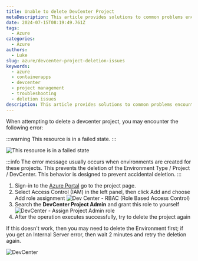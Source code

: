 ```yaml
---
title: Unable to delete DevCenter Project
metaDescription: This article provides solutions to common problems encountered when trying to delete a DevCenter project.
date: 2024-07-15T08:19:49.761Z
tags:
  - Azure
categories:
  - Azure
authors:
  - Luke
slug: azure/devcenter-project-deletion-issues
keywords:
  - azure
  - containerapps
  - devcenter
  - project management
  - troubleshooting
  - deletion issues
description: This article provides solutions to common problems encountered when trying to delete a DevCenter project.
---
```


When attempting to delete a devcenter project, you may encounter the following error:

:::warning
This resource is in a failed state.
:::

![This resource is in a failed state](devcenter-failed-delete-project.png)

<!-- truncate -->

:::info
The error message usually occurs when environments are created for these projects. This prevents the deletion of the Environment Type / Project / DevCenter. This behavior is designed to prevent accidental deletion.
:::

1. Sign-in to the [Azure Portal](https://azure.microsoft.com/get-started/azure-portal?WT.mc_id=AZ-MVP-5004796) go to the project page.
2. Select Access Control (IAM) in the left panel, then click Add and choose Add role assignment
![Dev Center - RBAC (Role Based Access Control)](devcenter-projectadmin-assignrole.png)
3. Search the **DevCenter Project Admin** and grant this role to yourself
![DevCenter - Assign Project Admin role](devcenter-projectadmin-role.png)
4. After the operation executes successfully, try to delete the project again

If this doesn't work, then you may need to delete the Environment first; if you get an Internal Server error, then wait 2 minutes and retry the deletion again. 

![DevCenter](devcenter-environments.png)
